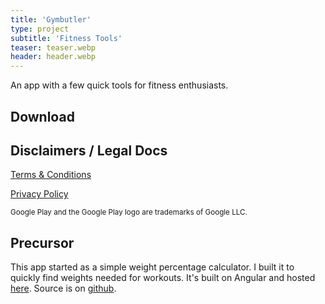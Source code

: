 ```yaml
---
title: 'Gymbutler'
type: project
subtitle: 'Fitness Tools'
teaser: teaser.webp
header: header.webp
---
```


An app with a few quick tools for fitness enthusiasts.

## Download

<StoreLinks
  appStoreUrl="https://apps.apple.com/us/app/gymbutler/id1613277271?itsct=apps_box_link&itscg=30200"
  googlePlayUrl="https://play.google.com/store/apps/details?id=com.gymbutler&pcampaignid=pcampaignidMKT-Other-global-all-co-prtnr-py-PartBadge-Mar2515-1"
/>

## Disclaimers / Legal Docs

[Terms & Conditions](https://user.fm/files/v2-b62cd9067266123d409e004204930762/termsAndConditions.html)

[Privacy Policy](https://user.fm/files/v2-0026612384c8ef54a0b428530b561443/privacyPolicy.html)

<small>
  Google Play and the Google Play logo are trademarks of Google LLC.
</small>

## Precursor

This app started as a simple weight percentage calculator. I built it to quickly find weights needed for workouts. It's built on Angular and hosted [here](https://stephencavender.github.io/ng-percentages-calc/). Source is on [github](https://github.com/StephenCavender/ng-percentages-calc).
